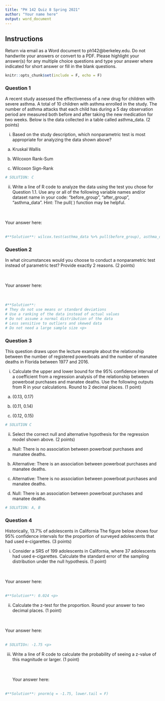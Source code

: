 ```yaml
---
title: "PH 142 Quiz 8 Spring 2021"
author: "Your name here"
output: word_document
---
```


## Instructions
Return via email as a Word document to ph142@berkeley.edu. Do not handwrite your answers or convert to a PDF. Please highlight your answer(s) for any multiple choice questions and type your answer where indicated for short answer or fill in the blank questions.

```r
knitr::opts_chunk$set(include = F, echo = F)
```

### Question 1
A recent study assessed the effectiveness of a new drug for children with severe asthma. A total of 10 children with asthma enrolled in the study. The number of asthma attacks that each child has during a 5 day observation period are measured both before and after taking the new medication for two weeks. Below is the data collected in a table called asthma_data. (2 points) <p>

i) Based on the study description, which nonparametric test is most appropriate for analyzing the data shown above? <p>
(a) Kruskal Wallis <p>
(b) Wilcoxon Rank-Sum <p>
(c) Wilcoxon Sign-Rank <p>

```r
# SOLUTION: C
```


ii) Write a line of R code to analyze the data using the test you chose for Question 1.1. Use any or all of the following variable names and/or dataset name in your code: "before_group", "after_group", "asthma_data". Hint: The pull( ) function may be helpful.

\
\
Your answer here:
\
\

```r
#**Solution**: wilcox.test(asthma_data %>% pull(before_group), asthma_data %>% pull(after_group), paired=T, correct = F)
```


### Question 2
In what circumstances would you choose to conduct a nonparametric test instead of parametric test? Provide exactly 2 reasons. (2 points) <p>
\
\
Your answer here: \
\
\

```r
#**Solution**:
# They do not use means or standard deviations
# Use a ranking of the data instead of actual values
# Do not assume a normal distribution of the data
# Less sensitive to outliers and skewed data
# Do not need a large sample size <p>
```

### Question 3
This question draws upon the lecture example about the relationship between the number of registered powerboats and the number of manatee deaths in Florida between 1977 and 2016.

i) Calculate the upper and lower bound for the 95% confidence interval of a coefficient from a regression analysis of the relationship between powerboat purchases and manatee deaths.  Use the following outputs from R in your calculations. Round to 2 decimal places. (1 point) <p>

(a) (0.13, 0.17) <p>
(b) (0.11, 0.14) <p>
(b) (0.12, 0.15) <p>

```r
# SOLUTION C
```


ii) Select the correct null and alternative hypothesis for the regression model shown above. (2 points) <p>

(a) Null: There is no association between powerboat purchases and manatee deaths.<p>
(b) Alternative: There is an association between powerboat purchases and manatee deaths. <p>
(c) Alternative: There is no association between powerboat purchases and manatee deaths. <p>
(d) Null: There is an association between powerboat purchases and manatee deaths.<p>


```r
# SOLUTION: A, B
```

### Question 4
Historically, 13.7% of adolescents in California The figure below shows four 95% confidence intervals for the proportion of surveyed adolescents that had used e-cigarettes. (3 points) <p>


i) Consider a SRS of 199 adolescents in California, where 37 adolescents had used e-cigarettes. Calculate the standard error of the sampling distribution under the null hypothesis.  (1 point) <p>

\
\
Your answer here: \
\

```r
#**Solution**: 0.024 <p>
```


ii) Calculate the z-test for the proportion. Round your answer to two decimal places. (1 point) <p>

\
\
Your answer here: \
\


```r
# SOLUTIOn: -1.75 <p>

```

iii) Write a line of R code to calculate the probability of seeing a z-value of this magnitude or larger. (1 point) <p>
\
\
Your answer here: \
\


```r
#**Solution**: pnorm(q = -1.75, lower.tail = F)
```

